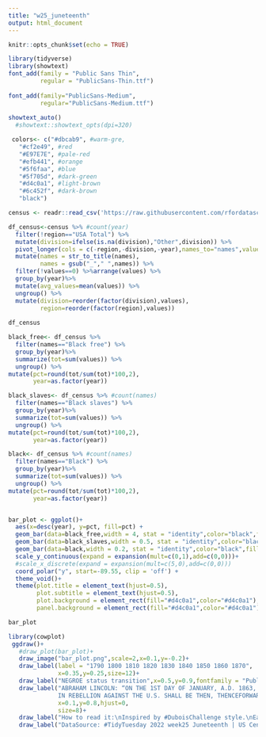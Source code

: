 ```yaml
---
title: "w25_juneteenth"
output: html_document
---
```


```r
knitr::opts_chunk$set(echo = TRUE)
```

```r
library(tidyverse)
library(showtext)
font_add(family = "Public Sans Thin",
         regular = "PublicSans-Thin.ttf")
  
font_add(family="PublicSans-Medium",
         regular="PublicSans-Medium.ttf")
  
showtext_auto()
  #showtext::showtext_opts(dpi=320)
```

```r
 colors<- c("#dbcab9", #warm-gre,
   "#cf2e49", #red
   "#E97E7E", #pale-red
   "#efb441", #orange
   "#5f6faa", #blue
   "#5f705d", #dark-green
   "#d4c0a1", #light-brown
   "#6c452f", #dark-brown
   "black")
```

```r
census <- readr::read_csv('https://raw.githubusercontent.com/rfordatascience/tidytuesday/master/data/2020/2020-06-16/census.csv')
```

```r
df_census<-census %>% #count(year)
  filter(!region=="USA Total") %>%
  mutate(division=ifelse(is.na(division),"Other",division)) %>%
  pivot_longer(cols = c(-region,-division,-year),names_to="names",values_to="values") %>%
  mutate(names = str_to_title(names),
         names = gsub("_"," ",names)) %>%
  filter(!values==0) %>%arrange(values) %>% 
  group_by(year)%>%
  mutate(avg_values=mean(values)) %>%
  ungroup() %>% 
  mutate(division=reorder(factor(division),values),
         region=reorder(factor(region),values))  
  
df_census
```

```r
black_free<- df_census %>% 
  filter(names=="Black free") %>%
  group_by(year)%>%
  summarize(tot=sum(values)) %>%
  ungroup() %>%
mutate(pct=round(tot/sum(tot)*100,2),
       year=as.factor(year)) 

black_slaves<- df_census %>% #count(names)
  filter(names=="Black slaves") %>%
  group_by(year)%>%
  summarize(tot=sum(values)) %>%
  ungroup() %>%
mutate(pct=round(tot/sum(tot)*100,2),
       year=as.factor(year)) 

black<- df_census %>% #count(names)
  filter(names=="Black") %>%
  group_by(year)%>%
  summarize(tot=sum(values)) %>%
  ungroup() %>%
mutate(pct=round(tot/sum(tot)*100,2),
       year=as.factor(year))


bar_plot <- ggplot()+
  aes(x=desc(year), y=pct, fill=pct) +
  geom_bar(data=black_free,width = 4, stat = "identity",color="black",fill="#5f705d",position="identity") +
  geom_bar(data=black_slaves,width = 0.5, stat = "identity",color="black",fill="#E97E7E",position="identity") +
  geom_bar(data=black,width = 0.2, stat = "identity",color="black",fill="#efb441",position="identity") +
  scale_y_continuous(expand = expansion(mult=c(0,1),add=c(0,0)))+
  #scale_x_discrete(expand = expansion(mult=c(5,0),add=c(0,0)))
  coord_polar("y", start=-89.55, clip = 'off') +
  theme_void()+
  theme(plot.title = element_text(hjust=0.5),
        plot.subtitle = element_text(hjust=0.5),
        plot.background = element_rect(fill="#d4c0a1",color="#d4c0a1"),
        panel.background = element_rect(fill="#d4c0a1",color="#d4c0a1"))

bar_plot
```




```r
library(cowplot)
 ggdraw()+
   #draw_plot(bar_plot)+
   draw_image("bar_plot.png",scale=2,x=0.1,y=-0.2)+
   draw_label(label = "1790 1800 1810 1820 1830 1840 1850 1860 1870",
              x=0.35,y=0.25,size=12)+
   draw_label("NEGROE status transition",x=0.5,y=0.9,fontfamily = "PublicSans-Medium")+
   draw_label("ABRAHAM LINCOLN: “ON THE 1ST DAY OF JANUARY, A.D. 1863, ALL PERSONS HELD AS SLAVES WITHIN ANY STATE...
              IN REBELLION AGAINST THE U.S. SHALL BE THEN, THENCEFORWARD AND FOREVER FREE”",
              x=0.1,y=0.8,hjust=0,
              size=8)+
   draw_label("How to read it:\nInspired by #DuboisChallenge style.\nEach bar represent a year. Each color represent a class: black slaves (dark green), black free (light red), and black (orange)\nThe last bar (1870) clearly shows the highest percentage of free slaves, from that day on.", x=0.1,y=0.1,hjust=0,size=7.5,fontfamily = "Public Sans Thin")+
   draw_label("DataSource: #TidyTuesday 2022 week25 Juneteenth | US Census's Archives | DataViz: Federica Gazzelloni (@fgazzelloni)\n",x=0.5,y=0.01,size=7)
```




